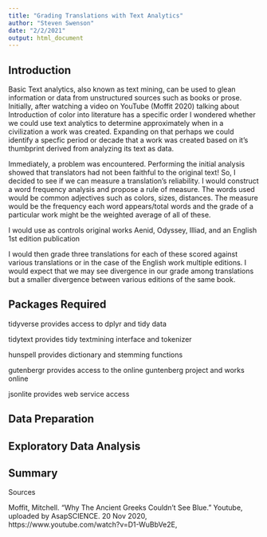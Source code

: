 ```yaml
---
title: "Grading Translations with Text Analytics"
author: "Steven Swenson"
date: "2/2/2021"
output: html_document
---
```

## Introduction

Basic Text analytics, also known as text mining, can be used to glean information or data from unstructured sources such as books or prose.  Initially, after watching a video on YouTube (Moffit 2020) talking about Introduction of color into literature has a specific order I wondered whether we could use text analytics to determine approximately when in a civilization a work was created.  Expanding on that perhaps we could  identify a specfic period or decade that a work was created based on it's thumbprint derived from analyzing its text as data.   

Immediately, a problem was encountered. Performing the initial analysis showed that translators had not been faithful to the original text!  So, I decided to  see if we can measure a translation's reliability.  I would construct a word frequency analysis and propose a rule of measure.  The words used would be common adjectives such as colors, sizes, distances. The measure would be the frequency each word appears/total words and the grade of a particular work might be the weighted average of all of these. 

I would use as controls original works Aenid, Odyssey, Illiad, and an English 1st edition publication

I would then grade three translations for each of these scored against various translations or in the case of the English work multiple editions.  I would expect that we may see divergence in our grade among translations but a smaller divergence between various editions of the same book.      

## Packages Required

tidyverse  provides access to dplyr and tidy data 

tidytext provides tidy textmining interface and tokenizer 

hunspell provides dictionary and stemming functions

gutenbergr provides access to the online guntenberg project and works online

jsonlite provides web service access





## Data Preparation

## Exploratory Data Analysis

## Summary



Sources



 Moffit, Mitchell. "Why The Ancient Greeks Couldn't See Blue." Youtube, uploaded by AsapSCIENCE. 20 Nov 2020, https://www.youtube.com/watch?v=D1-WuBbVe2E,


